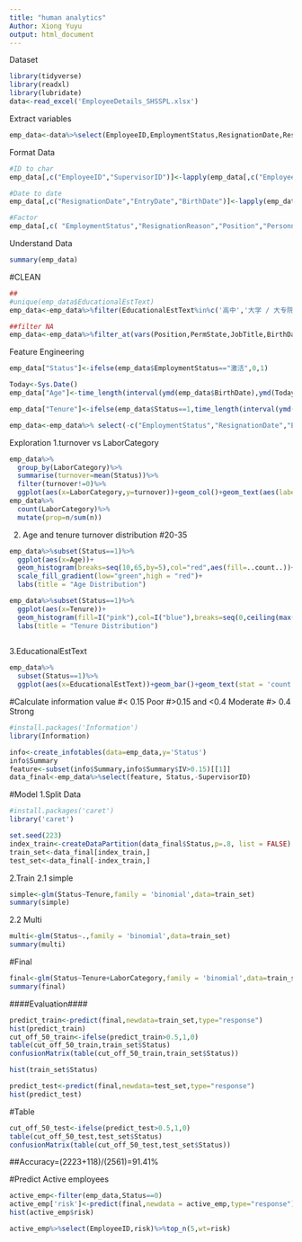 ---
title: "human analytics"
Author: Xiong Yuyu
output: html_document
---

Dataset
```{r include=FALSE}
library(tidyverse)
library(readxl)
library(lubridate)
data<-read_excel('EmployeeDetails_SHSSPL.xlsx')
```

Extract variables
```{r}
emp_data<-data%>%select(EmployeeID,EmploymentStatus,ResignationDate,ResignationReason,Position,SupervisorID,PersonnelAreaText,PersSubAreaText,EntryDate,LaborCategory,Gender,PermState,JobTitle,BirthDate,EducationalEstText)
```

Format Data

```{r}
#ID to char
emp_data[,c("EmployeeID","SupervisorID")]<-lapply(emp_data[,c("EmployeeID","SupervisorID")],as.character)

#Date to date
emp_data[,c("ResignationDate","EntryDate","BirthDate")]<-lapply(emp_data[,c("ResignationDate","EntryDate","BirthDate")],ymd)

#Factor
emp_data[,c( "EmploymentStatus","ResignationReason","Position","PersonnelAreaText","PersSubAreaText","LaborCategory","Gender","PermState","JobTitle","EducationalEstText")]<-lapply(emp_data[,c( "EmploymentStatus","ResignationReason","Position","PersonnelAreaText","PersSubAreaText","LaborCategory","Gender","PermState","JobTitle","EducationalEstText")], as.factor)
```

Understand Data

```{r}
summary(emp_data)

```

#CLEAN

```{r}
##
#unique(emp_data$EducationalEstText)
emp_data<-emp_data%>%filter(EducationalEstText%in%c('高中','大学 / 大专院校','中专','初中','中技','小学','Program Management Manager','Assistant Production Manager','Operations Configuration Specialist II'))

##filter NA
emp_data<-emp_data%>%filter_at(vars(Position,PermState,JobTitle,BirthDate),all_vars(!is.na(.)))

```

Feature Engineering

```{r}
emp_data["Status"]<-ifelse(emp_data$EmploymentStatus=="激活",0,1)

Today<-Sys.Date()
emp_data["Age"]<-time_length(interval(ymd(emp_data$BirthDate),ymd(Today)),"years")

emp_data["Tenure"]<-ifelse(emp_data$Status==1,time_length(interval(ymd(emp_data$EntryDate),ymd(emp_data$ResignationDate)),"years"),time_length(interval(ymd(emp_data$EntryDate),ymd(Today)),"years"))

emp_data<-emp_data%>% select(-c("EmploymentStatus","ResignationDate","EntryDate","BirthDate","Position","JobTitle"))

```

Exploration
1.turnover vs LaborCategory

```{r}

emp_data%>%
  group_by(LaborCategory)%>%
  summarise(turnover=mean(Status))%>%
  filter(turnover!=0)%>%
  ggplot(aes(x=LaborCategory,y=turnover))+geom_col()+geom_text(aes(label=round(turnover,2)))
emp_data%>%
  count(LaborCategory)%>%
  mutate(prop=n/sum(n))
```
2. Age and tenure turnover distribution
#20-35

```{r}
emp_data%>%subset(Status==1)%>%
  ggplot(aes(x=Age))+
  geom_histogram(breaks=seq(10,65,by=5),col="red",aes(fill=..count..))+
  scale_fill_gradient(low="green",high = "red")+
  labs(title = "Age Distribution")

emp_data%>%subset(Status==1)%>%
  ggplot(aes(x=Tenure))+
  geom_histogram(fill=I("pink"),col=I("blue"),breaks=seq(0,ceiling(max(emp_data$Tenure)),by=1))+
  labs(title = "Tenure Distribution")
  
```

3.EducationalEstText
```{r}
emp_data%>%
  subset(Status==1)%>%
  ggplot(aes(x=EducationalEstText))+geom_bar()+geom_text(stat = 'count',aes(label=..count..),vjust=-0.5)
```

#Calculate information value
#< 0.15 Poor
#>0.15 and <0.4 Moderate
#> 0.4 Strong

```{r include=FALSE}
#install.packages('Information')
library(Information)
```
```{r}
info<-create_infotables(data=emp_data,y='Status')
info$Summary
feature<-subset(info$Summary,info$Summary$IV>0.15)[[1]]
data_final<-emp_data%>%select(feature, Status,-SupervisorID)
```

#Model
1.Split Data
```{r include=FALSE}
#install.packages('caret')
library('caret')
```

```{r}
set.seed(223)
index_train<-createDataPartition(data_final$Status,p=.8, list = FALSE)
train_set<-data_final[index_train,]
test_set<-data_final[-index_train,]


```

2.Train
2.1 simple
```{r}
simple<-glm(Status~Tenure,family = 'binomial',data=train_set)
summary(simple)
```
2.2 Multi
```{r}
multi<-glm(Status~.,family = 'binomial',data=train_set)
summary(multi)
```
#Final
```{r}
final<-glm(Status~Tenure+LaborCategory,family = 'binomial',data=train_set)
summary(final)
```
####Evaluation####
```{r}
predict_train<-predict(final,newdata=train_set,type="response")
hist(predict_train)
cut_off_50_train<-ifelse(predict_train>0.5,1,0)
table(cut_off_50_train,train_set$Status)
confusionMatrix(table(cut_off_50_train,train_set$Status))
```

```{r}
hist(train_set$Status)
```


```{r}
predict_test<-predict(final,newdata=test_set,type="response")
hist(predict_test)
```

#Table
```{r}
cut_off_50_test<-ifelse(predict_test>0.5,1,0)
table(cut_off_50_test,test_set$Status)
confusionMatrix(table(cut_off_50_test,test_set$Status))
```
##Accuracy=(2223+118)/(2561)=91.41%

#Predict Active employees
```{r}
active_emp<-filter(emp_data,Status==0)
active_emp['risk']<-predict(final,newdata = active_emp,type="response")
hist(active_emp$risk)
```
```{r}
active_emp%>%select(EmployeeID,risk)%>%top_n(5,wt=risk)
```





